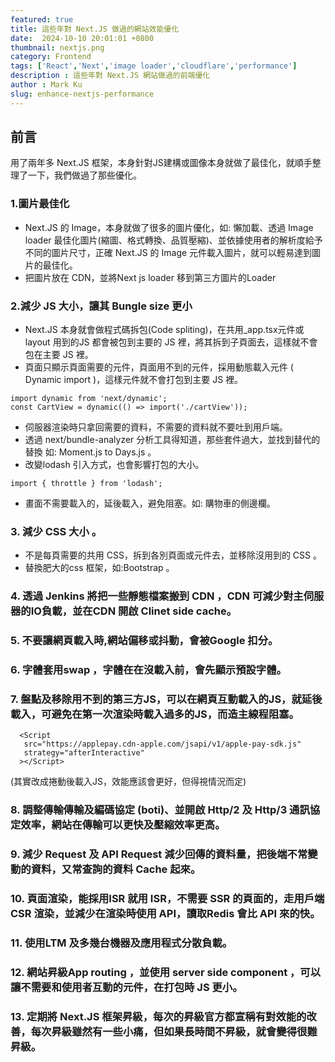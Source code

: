 ```yaml
---
featured: true
title: 這些年對 Next.JS 做過的網站效能優化
date:  2024-10-10 20:01:01 +0800
thumbnail: nextjs.png
category: Frontend
tags: ['React','Next','image loader','cloudflare','performance']
description : 這些年對 Next.JS 網站做過的前端優化
author : Mark Ku
slug: enhance-nextjs-performance
---
```

## 前言
用了兩年多 Next.JS 框架，本身針對JS建構或圖像本身就做了最佳化，就順手整理了一下，我們做過了那些優化。

### 1.圖片最佳化
* Next.JS 的 Image，本身就做了很多的圖片優化，如: 懶加載、透過 Image loader 最佳化圖片(縮圖、格式轉換、品質壓縮)、並依據使用者的解析度給予不同的圖片尺寸，正確 Next.JS 的 Image 元件載入圖片，就可以輕易達到圖片的最佳化。
* 把圖片放在 CDN，並將Next js loader 移到第三方圖片的Loader 
### 2.減少 JS 大小，讓其 Bungle size 更小
* Next.JS 本身就會做程式碼拆包(Code spliting)，在共用_app.tsx元件或 layout 用到的JS 都會被包到主要的 JS 裡，將其拆到子頁面去，這樣就不會包在主要 JS 裡。
* 頁面只顯示頁面需要的元件，頁面用不到的元件，採用動態載入元件 ( Dynamic import )，這樣元件就不會打包到主要 JS 裡。
```
import dynamic from 'next/dynamic';
const CartView = dynamic(() => import('./cartView'));
```
* 伺服器渲染時只拿回需要的資料，不需要的資料就不要吐到用戶端。
* 透過 next/bundle-analyzer 分析工具得知道，那些套件過大，並找到替代的替換 如: Moment.js to Days.js 。
* 改變lodash 引入方式，也會影響打包的大小。
```
import { throttle } from 'lodash';
```
* 畫面不需要載入的，延後載入，避免阻塞。如: 購物車的側邊欄。
### 3. 減少 CSS 大小 。
* 不是每頁需要的共用 CSS，拆到各別頁面或元件去，並移除沒用到的 CSS 。
* 替換肥大的css 框架，如:Bootstrap 。
### 4. 透過 Jenkins 將把一些靜態檔案搬到 CDN ，CDN 可減少對主伺服器的IO負載，並在CDN 開啟 Clinet side cache。
### 5. 不要讓網頁載入時,網站偏移或抖動，會被Google 扣分。
### 6. 字體套用swap ，字體在在沒載入前，會先顯示預設字體。
### 7. 盤點及移除用不到的第三方JS，可以在網頁互動載入的JS，就延後載入，可避免在第一次渲染時載入過多的JS，而造主線程阻塞。
```
  <Script
   src="https://applepay.cdn-apple.com/jsapi/v1/apple-pay-sdk.js"
   strategy="afterInteractive"
  ></Script>
```
(其實改成捲動後載入JS，效能應該會更好，但得視情況而定)
### 8. 調整傳輸傳輸及編碼協定 (boti)、並開啟 Http/2 及 Http/3 通訊協定效率，網站在傳輸可以更快及壓縮效率更高。
### 9. 減少 Request 及 API Request 減少回傳的資料量，把後端不常變動的資料，又常查詢的資料 Cache 起來。
### 10. 頁面渲染，能採用ISR 就用 ISR，不需要 SSR 的頁面的，走用戶端 CSR 渲染，並減少在渲染時使用 API，讀取Redis 會比 API 來的快。
### 11. 使用LTM 及多幾台機器及應用程式分散負載。
### 12. 網站昇級App routing ，並使用 server side component ，可以讓不需要和使用者互動的元件，在打包時 JS 更小。
### 13. 定期將 Next.JS 框架昇級，每次的昇級官方都宣稱有對效能的改善，每次昇級雖然有一些小痛，但如果長時間不昇級，就會變得很難昇級。
